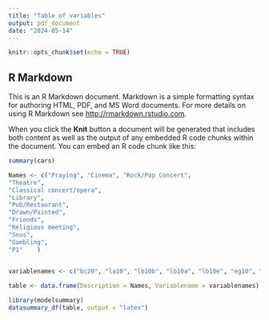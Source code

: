 ---
title: "Table of variables"
output: pdf_document
date: "2024-05-14"
---

```{r setup, include=FALSE}
knitr::opts_chunk$set(echo = TRUE)
```

## R Markdown

This is an R Markdown document. Markdown is a simple formatting syntax for authoring HTML, PDF, and MS Word documents. For more details on using R Markdown see <http://rmarkdown.rstudio.com>.

When you click the **Knit** button a document will be generated that includes both content as well as the output of any embedded R code chunks within the document. You can embed an R code chunk like this:

```{r cars}
summary(cars)
```

```{r}
Names <- c("Praying", "Cinema", "Rock/Pop Concert",           
"Theatre",               
"Classical concert/opera",
"Library",             
"Pub/Restaurant",           
"Drawn/Painted",            
"Friends",                  
"Religious meeting",                 
"Snus",                    
"Gambling",         
"P1"    )
              
```

```{r}
variablenames <- c("bc20", "la10", "lb10b", "lb10a", "lb10e", "eg10", "ma50c", "le10c", "ma10a", "bc10", "ma40h", "mc10c", "jc10a" )
```

```{r}
table <- data.frame(Description = Names, Variablename = variablenames)
```

```{r}
library(modelsummary)
datasummary_df(table, output = "latex")
```

